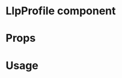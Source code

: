 
<Meta title="MDX|LlpProfile" component={LlpProfile} />

# LlpProfile component

<Description of={LlpProfile} />

# Props

<Props of={LlpProfile} />

# Usage

<Preview withSource>
  <Story name="basic sample">
    <LlpProfile document={object("document", llpProfile)} handleObfuscation={action("handleObfuscation")} />
  </Story>
  <Story name="example with warning">
    <LlpProfile
      document={object("document", llpProfile)}
      rawDocument={{ signature: { targetHash: "abc" } }}
      handleObfuscation={action("handleObfuscation")}
    />
  </Story>
</Preview>
